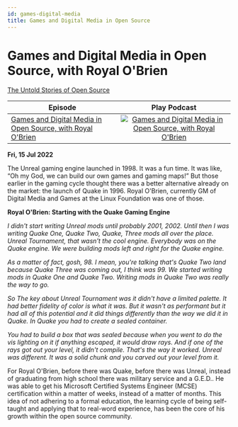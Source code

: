 ```yaml
---
id: games-digital-media
title: Games and Digital Media in Open Source
---
```



# Games and Digital Media in Open Source, with Royal O'Brien

<Spotify scsrc={podcasts[0].src} />

[The Untold Stories of Open Source](https://untold-stories-of-open-source.captivate.fm/spotify)

| Episode                                                                                                               |                                                                                                   Play Podcast                                                                                                   |
| --------------------------------------------------------------------------------------------------------------------- | :--------------------------------------------------------------------------------------------------------------------------------------------------------------------------------------------------------------: |
| [Games and Digital Media in Open Source, with Royal O'Brien](https://open.spotify.com/episode/2q8dXeMQLeW8sTXHGn8upP) | [![Games and Digital Media in Open Source, with Royal O'Brien](../images/podcast-mic.png "Games and Digital Media in Open Source, with Royal O'Brien")](https://open.spotify.com/episode/2q8dXeMQLeW8sTXHGn8upP) |

**Fri, 15 Jul 2022**

The Unreal gaming engine launched in 1998. It was a fun time. It was like, “Oh my God, we can build our own games and gaming maps!” But those earlier in the gaming cycle thought there was a better alternative already on the market: the launch of Quake in 1996. Royal O'Brien, currently GM of Digital Media and Games at the Linux Foundation was one of those.

**Royal O'Brien: Starting with the Quake Gaming Engine**

_I didn't start writing Unreal mods until probably 2001, 2002. Until then I was writing Quake One, Quake Two, Quake, Three mods all over the place. Unreal Tournament, that wasn't the cool engine. Everybody was on the Quake engine. We were building mods left and right for the Quake engine._

_As a matter of fact, gosh, 98. I mean, you're talking that's Quake Two land because Quake Three was coming out, I think was 99. We started writing mods in Quake One and Quake Two. Writing mods in Quake Two was really the way to go._

_So The key about Unreal Tournament was it didn't have a limited palette. It had better fidelity of color is what it was. But it wasn't as performant but it had all of this potential and it did things differently than the way we did it in Quake. In Quake you had to create a sealed container._

_You had to build a box that was sealed because when you went to do the vis lighting on it if anything escaped, it would draw rays. And if one of the rays got out your level, it didn't compile. That's the way it worked. Unreal was different. It was a solid chunk and you carved out your level from it._

For Royal O'Brien, before there was Quake, before there was Unreal, instead of graduating from high school there was military service and a G.E.D.. He was able to get his Microsoft Certified Systems Engineer (MCSE) certification within a matter of weeks, instead of a matter of months. This idea of not adhering to a formal education, the learning cycle of being self-taught and applying that to real-word experience, has been the core of his growth within the open source community.
